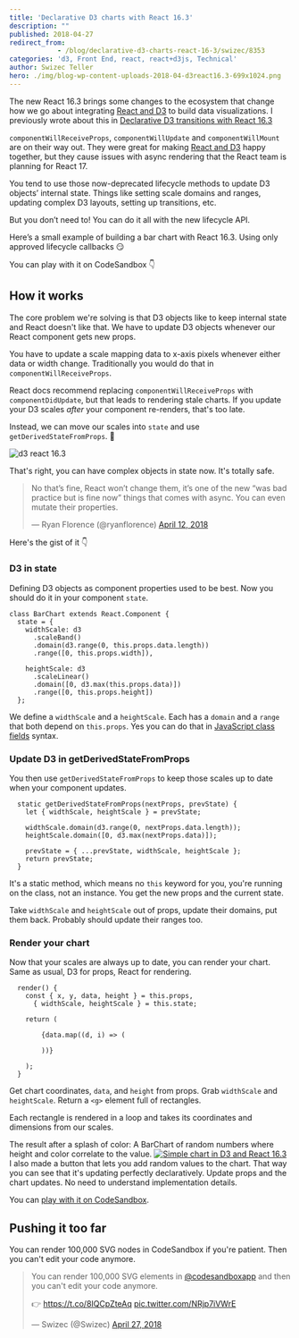 ```yaml
---
title: 'Declarative D3 charts with React 16.3'
description: ""
published: 2018-04-27
redirect_from: 
            - /blog/declarative-d3-charts-react-16-3/swizec/8353
categories: 'd3, Front End, react, react+d3js, Technical'
author: Swizec Teller
hero: ./img/blog-wp-content-uploads-2018-04-d3react16.3-699x1024.png
---
```

The new React 16.3 brings some changes to the ecosystem that change how we go about integrating [React and D3](https://swizec.com/reactd3js) to build data visualizations. I previously wrote about this in [Declarative D3 transitions with React 16.3](https://swizec.com/blog/declarative-d3-transitions-react/swizec/8323)



`componentWillReceiveProps`, `componentWillUpdate` and `componentWillMount` are on their way out. They were great for making [React and D3](https://swizec.com/reactd3js) happy together, but they cause issues with async rendering that the React team is planning for React 17.



You tend to use those now-deprecated lifecycle methods to update D3 objects’ internal state. Things like setting scale domains and ranges, updating complex D3 layouts, setting up transitions, etc.



But you don’t need to! You can do it all with the new lifecycle API.



Here’s a small example of building a bar chart with React 16.3. Using only approved lifecycle callbacks 😏





You can play with it on CodeSandbox 👇





## How it works



The core problem we're solving is that D3 objects like to keep internal state and React doesn't like that. We have to update D3 objects whenever our React component gets new props.



You have to update a scale mapping data to x-axis pixels whenever either data or width change. Traditionally you would do that in `componentWillReceiveProps`.



React docs recommend replacing `componentWillReceiveProps` with `componentDidUpdate`, but that leads to rendering stale charts. If you update your D3 scales _after_ your component re-renders, that's too late.



Instead, we can move our scales into `state` and use `getDerivedStateFromProps`. 🤯



![d3 react 16.3](./img/blog-wp-content-uploads-2018-04-d3react16.3-699x1024.png)



That's right, you can have complex objects in state now. It's totally safe.



> No that’s fine, React won’t change them, it’s one of the new “was bad practice but is fine now” things that comes with async. You can even mutate their properties.
>
> — Ryan Florence (@ryanflorence) [April 12, 2018](https://twitter.com/ryanflorence/status/984513942696296448?ref_src=twsrc%5Etfw)



Here's the gist of it 👇



### D3 in state



Defining D3 objects as component properties used to be best. Now you should do it in your component `state`.



```
class BarChart extends React.Component {
  state = {
    widthScale: d3
      .scaleBand()
      .domain(d3.range(0, this.props.data.length))
      .range([0, this.props.width]),

    heightScale: d3
      .scaleLinear()
      .domain([0, d3.max(this.props.data)])
      .range([0, this.props.height])
  };
```



We define a `widthScale` and a `heightScale`. Each has a `domain` and a `range` that both depend on `this.props`. Yes you can do that in [JavaScript class fields](http://2ality.com/2017/07/class-fields.html) syntax.



### Update D3 in getDerivedStateFromProps



You then use `getDerivedStateFromProps` to keep those scales up to date when your component updates.



```
  static getDerivedStateFromProps(nextProps, prevState) {
    let { widthScale, heightScale } = prevState;

    widthScale.domain(d3.range(0, nextProps.data.length));
    heightScale.domain([0, d3.max(nextProps.data)]);

    prevState = { ...prevState, widthScale, heightScale };
    return prevState;
  }
```



It's a static method, which means no `this` keyword for you, you're running on the class, not an instance. You get the new props and the current state.



Take `widthScale` and `heightScale` out of props, update their domains, put them back. Probably should update their ranges too.



### Render your chart



Now that your scales are always up to date, you can render your chart. Same as usual, D3 for props, React for rendering.



```
  render() {
    const { x, y, data, height } = this.props,
      { widthScale, heightScale } = this.state;

    return (
      
        {data.map((d, i) => (
          
        ))}
      
    );
  }
```



Get chart coordinates, `data`, and `height` from props. Grab `widthScale` and `heightScale`. Return a `<g>` element full of rectangles.



Each rectangle is rendered in a loop and takes its coordinates and dimensions from our scales.



The result after a splash of color: A BarChart of random numbers where height and color correlate to the value. [![Simple chart in D3 and React 16.3](./img/blog-wp-content-uploads-2018-04-chart-screenshot.png)](https://codesandbox.io/s/lq0yr1lnq) I also made a button that lets you add random values to the chart. That way you can see that it's updating perfectly declaratively. Update props and the chart updates. No need to understand implementation details.



You can [play with it on CodeSandbox](https://codesandbox.io/s/lq0yr1lnq).



## Pushing it too far



You can render 100,000 SVG nodes in CodeSandbox if you're patient. Then you can't edit your code anymore.



> You can render 100,000 SVG elements in [@codesandboxapp](https://twitter.com/codesandboxapp?ref_src=twsrc%5Etfw) and then you can't edit your code anymore.  
>   
> 👉 <https://t.co/8IQCpZteAq> [pic.twitter.com/NRjp7iVWrE](https://t.co/NRjp7iVWrE)
>
> — Swizec (@Swizec) [April 27, 2018](https://twitter.com/Swizec/status/989909019463630848?ref_src=twsrc%5Etfw)